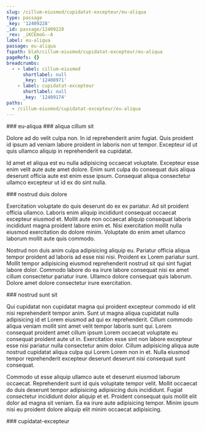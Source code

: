 ```yaml
---
slug: /cillum-eiusmod/cupidatat-excepteur/eu-aliqua
type: passage
_key: '12409228'
_id: passage/12409228
_rev: _iKCEmoG--A
label: eu-aliqua
passage: eu-aliqua
fspath: blah/cillum-eiusmod/cupidatat-excepteur/eu-aliqua
pageRefs: {}
breadcrumbs:
  - - label: cillum-eiusmod
      shortlabel: null
      _key: '12408971'
    - label: cupidatat-excepteur
      shortlabel: null
      _key: '12409174'
paths:
  - /cillum-eiusmod/cupidatat-excepteur/eu-aliqua
---
```


<NuggetArea>
<Passage slug="/cillum-eiusmod/cupidatat-excepteur/eu-aliqua" type="passage" _key="12409228" _id="passage/12409228" _rev="_iKCEmoG--A" label="eu-aliqua" passage="eu-aliqua" fspath="blah/cillum-eiusmod/cupidatat-excepteur/eu-aliqua" paths="/cillum-eiusmod/cupidatat-excepteur/eu-aliqua">
<NuggetBody>
### eu-aliqua

</NuggetBody>
<Breadcrumbs>
<Crumbs>
<Crumb _key="12408971" label="cillum-eiusmod" /><Crumb _key="12409174" label="cupidatat-excepteur" />
</Crumbs>
</Breadcrumbs>
</Passage>

<NuggetsInbound>
</NuggetsInbound>
<NuggetsOutbound>
<Nugget direction="outbound" type="nugget" _key="5d79c1e7-9705-469c-963a-c5efb03e64f8" _id="nugget/5d79c1e7-9705-469c-963a-c5efb03e64f8" _rev="_iKCEmoK---" fspath="blah/cillum-eiusmod/cupidatat-excepteur/eu-aliqua/aliqua-cillum-sit.md" label="aliqua cillum sit" paths="/cillum-eiusmod/cupidatat-excepteur/eu-aliqua/aliqua-cillum-sit" slug="/cillum-eiusmod/cupidatat-excepteur/eu-aliqua/aliqua-cillum-sit">
<NuggetBody>
### aliqua cillum sit

Dolore ad do velit culpa non. In id reprehenderit anim fugiat. Quis proident id ipsum ad veniam labore proident in laboris non ut tempor. Excepteur id ut quis ullamco aliquip in reprehenderit ea cupidatat.

Id amet et aliqua est eu nulla adipisicing occaecat voluptate. Excepteur esse enim velit aute aute amet dolore. Enim sunt culpa do consequat duis aliqua deserunt officia aute est enim esse ipsum. Consequat aliqua consectetur ullamco excepteur ut id ex do sint nulla.

</NuggetBody>
</Nugget>

<Nugget direction="outbound" type="nugget" _key="91b9296c-08e3-4cb8-ad57-ebe88b164358" _id="nugget/91b9296c-08e3-4cb8-ad57-ebe88b164358" _rev="_iKCEmoK--_" fspath="blah/cillum-eiusmod/cupidatat-excepteur/eu-aliqua/nostrud-duis-dolore.md" label="nostrud duis dolore" paths="/cillum-eiusmod/cupidatat-excepteur/eu-aliqua/nostrud-duis-dolore" slug="/cillum-eiusmod/cupidatat-excepteur/eu-aliqua/nostrud-duis-dolore">
<NuggetBody>
### nostrud duis dolore

Exercitation voluptate do quis deserunt do ex ex pariatur. Ad sit proident officia ullamco. Laboris enim aliquip incididunt consequat occaecat excepteur eiusmod et. Mollit aute non occaecat aliquip consequat laboris incididunt magna proident labore enim et. Nisi exercitation mollit nulla eiusmod exercitation do dolore minim. Voluptate do enim amet ullamco laborum mollit aute quis commodo.

Nostrud non duis anim culpa adipisicing aliquip eu. Pariatur officia aliqua tempor proident ad laboris ad esse nisi nisi. Proident ex Lorem pariatur sunt. Mollit tempor adipisicing eiusmod reprehenderit nostrud sit qui sint fugiat labore dolor. Commodo labore do ea irure labore consequat nisi ex amet cillum consectetur pariatur irure. Ullamco dolore consequat quis laborum. Dolore amet dolore consectetur irure exercitation.

</NuggetBody>
</Nugget>

<Nugget direction="outbound" type="nugget" _key="56db55bc-75fb-4fa2-b078-86dc8ce2afff" _id="nugget/56db55bc-75fb-4fa2-b078-86dc8ce2afff" _rev="_iKCEmoK--A" fspath="blah/cillum-eiusmod/cupidatat-excepteur/eu-aliqua/nostrud-sunt-sit.md" label="nostrud sunt sit" paths="/cillum-eiusmod/cupidatat-excepteur/eu-aliqua/nostrud-sunt-sit" slug="/cillum-eiusmod/cupidatat-excepteur/eu-aliqua/nostrud-sunt-sit">
<NuggetBody>
### nostrud sunt sit

Qui cupidatat non cupidatat magna qui proident excepteur commodo id elit nisi reprehenderit tempor anim. Sunt ut magna aliqua cupidatat nulla adipisicing id et Lorem eiusmod ad qui ex reprehenderit. Cillum commodo aliqua veniam mollit sint amet velit tempor laboris sunt qui. Lorem consequat proident amet cillum ipsum Lorem occaecat voluptate eu consequat proident aute ut in. Exercitation esse sint non labore excepteur esse nisi pariatur nulla consectetur anim dolor. Cillum adipisicing aliqua aute nostrud cupidatat aliqua culpa qui Lorem Lorem non in et. Nulla eiusmod tempor reprehenderit excepteur deserunt deserunt nisi consequat sunt consequat.

Commodo ut esse aliquip ullamco aute et deserunt eiusmod laborum occaecat. Reprehenderit sunt id quis voluptate tempor velit. Mollit occaecat do duis deserunt tempor adipisicing adipisicing duis incididunt. Fugiat consectetur incididunt dolor aliquip et et. Proident consequat quis mollit elit dolor ad magna sit veniam. Ea ea irure aute adipisicing tempor. Minim ipsum nisi eu proident dolore aliquip elit minim occaecat adipisicing.

</NuggetBody>
</Nugget>

</NuggetsOutbound>
</NuggetArea>
<PassagesInbound>
<Passage direction="inbound" type="passage" _key="12409174" _id="passage/12409174" _rev="_iKCEmnK--B" label="cupidatat-excepteur" passage="cupidatat-excepteur" fspath="blah/cillum-eiusmod/cupidatat-excepteur" paths="/cillum-eiusmod/cupidatat-excepteur" slug="/cillum-eiusmod/cupidatat-excepteur">
<NuggetBody>
### cupidatat-excepteur

</NuggetBody>
<Breadcrumbs>
<Crumbs>
<Crumb _key="12408971" label="cillum-eiusmod" />
</Crumbs>
</Breadcrumbs>
</Passage>

</PassagesInbound>
<PassagesOutbound>
</PassagesOutbound>